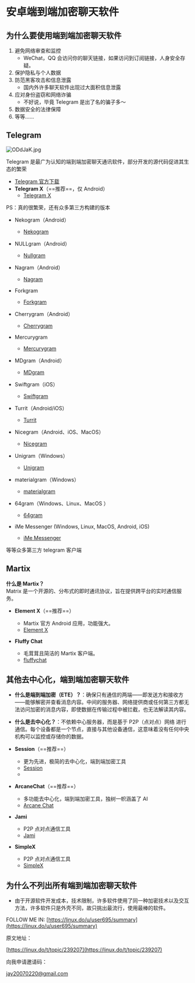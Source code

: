 # **安卓端到端加密聊天软件**

## 为什么要使用端到端加密聊天软件

1. 避免网络审查和监控
    - WeChat，QQ 会访问你的聊天链接，如果访问到订阅链接，人身安全存疑。
2. 保护隐私与个人数据
3. 防范黑客攻击和信息泄露
    - 国内外许多聊天软件出现过大面积信息泄露
4. 应对身份盗窃和网络诈骗
    - 不好说，毕竟 Telegram 是出了名的骗子多～
5. 数据安全的法律保障
6. 等等……

## **Telegram**

![ODdJaK.jpg](https://ooo.0x0.ooo/2024/10/22/ODdJaK.jpg)

Telegram 是最广为认知的端到端加密聊天通讯软件，部分开发的源代码促进其生态的繁荣

- [Telegram 官方下载](https://t.me)
- **Telegram X**（==推荐==，仅 Android）
    - [Telegram X](https://github.com/TGX-Android/Telegram-X/releases/tag/v0.26.9.1730)

<!--
Telegram X PIC
  - <img src="https://ooo.0x0.ooo/2024/10/22/ODdtIN.jpg" alt="ODdtIN.jpg" width="80" height="80" class="jop-noMdConv">

-->

PS：真的很繁荣，还有众多第三方构建的版本

- Nekogram（Android）
    - [Nekogram](https://github.com/Nekogram/Nekogram/releases)

- NULLgram（Android）
    - [Nullgram](https://github.com/qwq233/Nullgram/releases)

- Nagram（Android）
    - [Nagram](https://github.com/NextAlone/Nagram/releases)

- Forkgram
    - [Forkgram](https://github.com/forkgram/TelegramAndroid/releases)

- Cherrygram（Android）
    - [Cherrygram](https://github.com/arsLan4k1390/Cherrygram/releases)

- Mercurygram
    - [Mercurygram](https://github.com/Mercurygram/Mercurygram/releases)

- MDgram（Android）
    - [MDgram](https://mdgram.dev/download-mdgram/)

- Swiftgram（iOS）
    - [Swiftgram](https://github.com/Swiftgram/Telegram-iOS)

- Turrit（Android/iOS）
    - [Turrit](https://iturrit.com/zh/)

- Nicegram（Android、iOS、MacOS）
    - [Nicegram](https://nicegram.app/)

- Unigram（Windows）
    - [Unigram](https://github.com/UnigramDev/Unigram)

- materialgram（Windows）
    - [materialgram](https://github.com/kukuruzka165/materialgram/releases)

- 64gram（Windows、Linux、MacOS ）
    - [64gram](https://github.com/TDesktop-x64/tdesktop/releases)

- iMe Messenger (Windows, Linux, MacOS, Android, iOS)
    - [iMe Messenger](https://www.imem.app/)

等等众多第三方 telegram 客户端

<!--

- **Forkgram**
  - Telegram 官方程序分支，因此得名 Forkgram，拥有更多功能。
  - [Forkgram](https://github.com/forkgram/TelegramAndroid/releases)
  - <img src="https://ooo.0x0.ooo/2024/10/22/ODdRES.jpg" alt="ODdRES.jpg" width="80" height="80" class="jop-noMdConv">
- Mercurygram
  - Telegram 官方程序分支，拥有更多功能。
  - [Mercurygram](https://github.com/Mercurygram/Mercurygram/releases)
  - <img src="https://ooo.0x0.ooo/2024/10/22/ODdPea.jpg" alt="ODdPea.jpg" width="80" height="80" class="jop-noMdConv">

-->

## **Martix**

**什么是 Martix？**  
Matrix 是一个开源的、分布式的即时通讯协议，旨在提供跨平台的实时通信服务。

- **Element X**（==推荐==）
    - Martix 官方 Android 应用，功能强大。
    - [Element X](https://github.com/element-hq/element-x-android/releases/tag/v0.7.0)  
       
- **Fluffy Chat**
    - 毛茸茸且简洁的 Martix 客户端。
    - [fluffychat](https://fluffychat.im/)  
       

## 其他**去中心化，端到端加密**聊天软件

- **什么是端到端加密（ETE）？**：确保只有通信的两端——即发送方和接收方——能够解密并查看消息内容。中间的服务器、网络提供商或任何第三方都无法访问加密的消息内容，即使数据在传输过程中被拦截，也无法解读其内容。
- **什么是去中心化？**：不依赖中心服务器，而是基于 P2P（点对点）网络 进行通信。每个设备都是一个节点，直接与其他设备通信，这意味着没有任何中央机构可以监控或存储你的数据。
- **Session**（==推荐==）
    - 更为先进，极简的去中心化，端到端加密工具
    - [Session](https://apt.izzysoft.de/fdroid/index/apk/network.loki.messenger)
    - 
- **ArcaneChat**（==推荐==）
    - 多功能去中心化，端到端加密工具，独树一帜涵盖了 AI
    - [Arcane Chat](https://apt.izzysoft.de/fdroid/index/apk/chat.delta.lite)
   
- **Jami**
    - P2P 点对点通信工具
    - [Jami](https://jami.net/)
- **SimpleX**
    - P2P 点对点通信工具
    - [SimpleX](https://simplex.chat/)
  
## 为什么不列出所有端到端加密聊天软件

- 由于开源软件开发成本，技术限制，许多软件使用了同一种加密技术以及交互方法，许多软件只是外壳不同，故只挑出最流行，使用最棒的软件。

FOLLOW ME IN:
[https://linux.do/u/user695/summary](https://linux.do/u/user695/summary)

原文地址：

[https://linux.do/t/topic/239207](https://linux.do/t/topic/239207)

向我申请邀请码：

[jay20070220@gmail.com](mailto:jay20070220@gmail.com)

